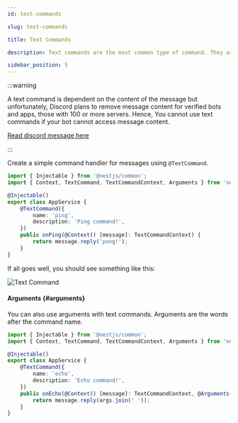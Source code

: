 ```yaml
---
id: text-commands

slug: text-commands

title: Text Commands

description: Text commands are the most common type of command. They are used to send a message to the channel.

sidebar_position: 5
---
```


:::warning

A text command is dependent on the content of the message but unfortunately, Discord plans to remove message content for verified bots and
apps, those with 100 or more servers. Hence, You cannot use text commands if your bot cannot access message content.

[Read discord message here](https://support-dev.discord.com/hc/en-us/articles/4404772028055-Message-Content-Access-Deprecation-for-Verified-Bots)

:::

Create a simple command handler for messages using `@TextCommand`.

```typescript title="src/app.service.ts"
import { Injectable } from '@nestjs/common';
import { Context, TextCommand, TextCommandContext, Arguments } from 'necord';

@Injectable()
export class AppService {
    @TextCommand({
        name: 'ping',
        description: 'Ping command!',
    })
    public onPing(@Context() [message]: TextCommandContext) {
        return message.reply('pong!');
    }
}
```

If all goes well, you should see something like this:

![Text Command](/img/content/text_command.png 'Text Command')


#### Arguments {#arguments}

You can also use arguments with text commands. Arguments are the words after the command name.

```typescript title="src/app.service.ts"
import { Injectable } from '@nestjs/common';
import { Context, TextCommand, TextCommandContext, Arguments } from 'necord';

@Injectable()
export class AppService {
    @TextCommand({
        name: 'echo',
        description: 'Echo command!',
    })
    public onEcho(@Context() [message]: TextCommandContext, @Arguments() args: string[]) {
        return message.reply(args.join(' '));
    }
}
```
